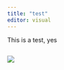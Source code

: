 ```yaml
---
title: "test"
editor: visual
---
```


This is a test, yes

::: {style="display: flex;"}
::: hex1

:::

::: hex2

:::

:::

::: {style="display: flex;"}

::: hex3

:::

::: hex4

:::

::: hex5

[![](images/RLogo.png)](https://cran.r-project.org/)

:::

:::

::: {style="display: flex;"}

::: hex6

:::

::: hex7

:::

:::
